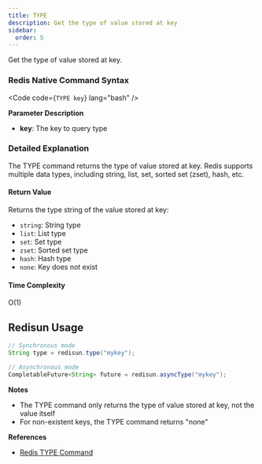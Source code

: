 ```yaml
---
title: TYPE
description: Get the type of value stored at key
sidebar:
  order: 5
---
```



Get the type of value stored at key.

### Redis Native Command Syntax

<Code code={`TYPE key`} lang="bash" />

**Parameter Description**

- **key**: The key to query type

### Detailed Explanation

The TYPE command returns the type of value stored at key. Redis supports multiple data types, including string, list, set, sorted set (zset), hash, etc.

#### Return Value

Returns the type string of the value stored at key:
- `string`: String type
- `list`: List type
- `set`: Set type
- `zset`: Sorted set type
- `hash`: Hash type
- `none`: Key does not exist

#### Time Complexity

O(1)

## Redisun Usage

```java
// Synchronous mode
String type = redisun.type("mykey");

// Asynchronous mode
CompletableFuture<String> future = redisun.asyncType("mykey");
```

**Notes**

- The TYPE command only returns the type of value stored at key, not the value itself
- For non-existent keys, the TYPE command returns "none"

**References**

- [Redis TYPE Command](https://redis.io/commands/type/)